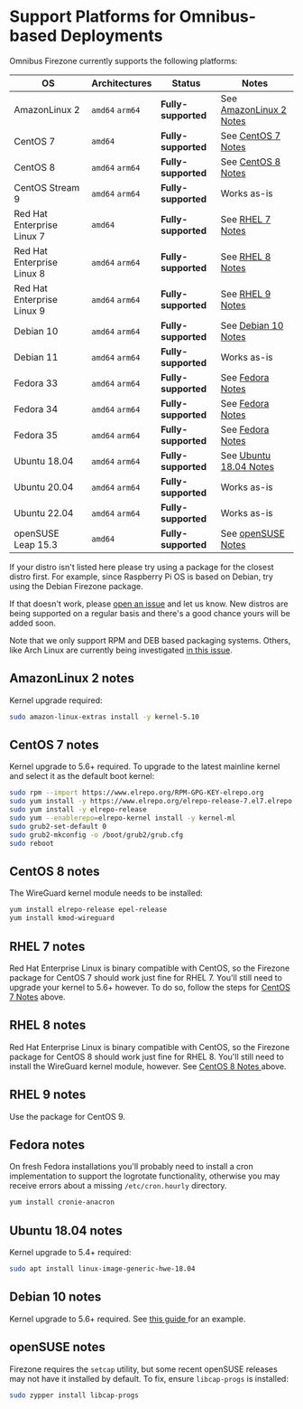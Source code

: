 # Support Platforms for Omnibus-based Deployments

Omnibus Firezone currently supports the following platforms:

| OS                         | Architectures   | Status              | Notes                                           |
| -------------------------- | --------------- | ------------------- | ----------------------------------------------- |
| AmazonLinux 2              | `amd64` `arm64` | **Fully-supported** | See [AmazonLinux 2 Notes](#amazonlinux-2-notes) |
| CentOS 7                   | `amd64`         | **Fully-supported** | See [CentOS 7 Notes](#centos-7-notes)           |
| CentOS 8                   | `amd64` `arm64` | **Fully-supported** | See [CentOS 8 Notes](#centos-8-notes)           |
| CentOS Stream 9            | `amd64` `arm64` | **Fully-supported** | Works as-is                                     |
| Red Hat Enterprise Linux 7 | `amd64`         | **Fully-supported** | See [RHEL 7 Notes](#rhel-7-notes)               |
| Red Hat Enterprise Linux 8 | `amd64` `arm64` | **Fully-supported** | See [RHEL 8 Notes](#rhel-8-notes)               |
| Red Hat Enterprise Linux 9 | `amd64` `arm64` | **Fully-supported** | See [RHEL 9 Notes](#rhel-9-notes)               |
| Debian 10                  | `amd64` `arm64` | **Fully-supported** | See [Debian 10 Notes](#debian-10-notes)         |
| Debian 11                  | `amd64` `arm64` | **Fully-supported** | Works as-is                                     |
| Fedora 33                  | `amd64` `arm64` | **Fully-supported** | See [Fedora Notes](#fedora-notes)               |
| Fedora 34                  | `amd64` `arm64` | **Fully-supported** | See [Fedora Notes](#fedora-notes)               |
| Fedora 35                  | `amd64` `arm64` | **Fully-supported** | See [Fedora Notes](#fedora-notes)               |
| Ubuntu 18.04               | `amd64` `arm64` | **Fully-supported** | See [Ubuntu 18.04 Notes](#ubuntu-1804-notes)    |
| Ubuntu 20.04               | `amd64` `arm64` | **Fully-supported** | Works as-is                                     |
| Ubuntu 22.04               | `amd64` `arm64` | **Fully-supported** | Works as-is                                     |
| openSUSE Leap 15.3         | `amd64`         | **Fully-supported** | See [openSUSE Notes](#opensuse-notes)           |

If your distro isn't listed here please try using a package for the closest
distro first. For example, since Raspberry Pi OS is based on Debian, try using
the Debian Firezone package.

If that doesn't work, please
[open an issue](https://github.com/firezone/firezone/issues/new/choose) and let
us know. New distros are being supported on a regular basis and there's a good
chance yours will be added soon.

Note that we only support RPM and DEB based packaging systems. Others, like Arch
Linux are currently being investigated
[ in this issue](https://github.com/firezone/firezone/issues/378).

## AmazonLinux 2 notes

Kernel upgrade required:

```bash
sudo amazon-linux-extras install -y kernel-5.10
```

## CentOS 7 notes

Kernel upgrade to 5.6+ required. To upgrade to the latest mainline kernel and
select it as the default boot kernel:

```bash
sudo rpm --import https://www.elrepo.org/RPM-GPG-KEY-elrepo.org
sudo yum install -y https://www.elrepo.org/elrepo-release-7.el7.elrepo.noarch.rpm
sudo yum install -y elrepo-release
sudo yum --enablerepo=elrepo-kernel install -y kernel-ml
sudo grub2-set-default 0
sudo grub2-mkconfig -o /boot/grub2/grub.cfg
sudo reboot
```

## CentOS 8 notes

The WireGuard kernel module needs to be installed:

```bash
yum install elrepo-release epel-release
yum install kmod-wireguard
```

## RHEL 7 notes

Red Hat Enterprise Linux is binary compatible with CentOS, so the Firezone
package for CentOS 7 should work just fine for RHEL 7. You'll still need to
upgrade your kernel to 5.6+ however. To do so, follow the steps for
[CentOS 7 Notes](#centos-7-notes) above.

## RHEL 8 notes

Red Hat Enterprise Linux is binary compatible with CentOS, so the Firezone
package for CentOS 8 should work just fine for RHEL 8. You'll still need to
install the WireGuard kernel module, however. See
[CentOS 8 Notes ](#centos-8-notes) above.

## RHEL 9 notes

Use the package for CentOS 9.

## Fedora notes

On fresh Fedora installations you'll probably need to install a cron
implementation to support the logrotate functionality, otherwise you may receive
errors about a missing `/etc/cron.hourly` directory.

```bash
yum install cronie-anacron
```

## Ubuntu 18.04 notes

Kernel upgrade to 5.4+ required:

```bash
sudo apt install linux-image-generic-hwe-18.04
```

## Debian 10 notes

Kernel upgrade to 5.6+ required. See
[this guide ](https://jensd.be/968/linux/install-a-newer-kernel-in-debian-10-buster-stable)
for an example.

## openSUSE notes

Firezone requires the `setcap` utility, but some recent openSUSE releases may
not have it installed by default. To fix, ensure `libcap-progs` is installed:

```bash
sudo zypper install libcap-progs
```
